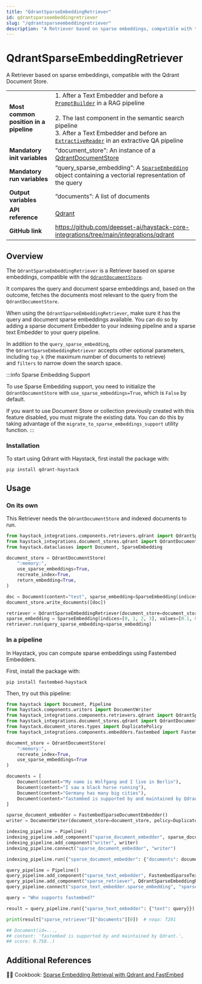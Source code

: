 ```yaml
---
title: "QdrantSparseEmbeddingRetriever"
id: qdrantsparseembeddingretriever
slug: "/qdrantsparseembeddingretriever"
description: "A Retriever based on sparse embeddings, compatible with the Qdrant Document Store."
---
```


# QdrantSparseEmbeddingRetriever

A Retriever based on sparse embeddings, compatible with the Qdrant Document Store.

|  |  |
| --- | --- |
| **Most common position in a pipeline** | 1\. After a Text Embedder and before a [`PromptBuilder`](../../../docs/pipeline-components/builders/promptbuilder.mdx)  in a RAG pipeline  <br /> <br />2. The last component in the semantic search pipeline  <br />   3. After a Text Embedder and before an [`ExtractiveReader`](../../../docs/pipeline-components/readers/extractivereader.mdx)  in an extractive QA pipeline |
| **Mandatory init variables** | "document_store": An instance of a [QdrantDocumentStore](../../../docs/document-stores/qdrant-document-store.mdx) |
| **Mandatory run variables** | “query_sparse_embedding”: A [`SparseEmbedding`](../../../docs/concepts/data-classes.mdx#sparseembedding)  object containing a vectorial representation of the query |
| **Output variables** | “documents”: A list of documents |
| **API reference** | [Qdrant](/reference/integrations-qdrant) |
| **GitHub link** | https://github.com/deepset-ai/haystack-core-integrations/tree/main/integrations/qdrant |

## Overview

The `QdrantSparseEmbeddingRetriever` is a Retriever based on sparse embeddings, compatible with the [`QdrantDocumentStore`](../../document-stores/qdrant-document-store.mdx).

It compares the query and document sparse embeddings and, based on the outcome, fetches the documents most relevant to the query from the `QdrantDocumentStore`.

When using the `QdrantSparseEmbeddingRetriever`, make sure it has the query and document sparse embeddings available. You can do so by adding a sparse document Embedder to your indexing pipeline and a sparse text Embedder to your query pipeline.

In addition to the `query_sparse_embedding`, the `QdrantSparseEmbeddingRetriever` accepts other optional parameters, including `top_k` (the maximum number of documents to retrieve) and `filters` to narrow down the search space.

:::info
Sparse Embedding Support

To use Sparse Embedding support, you need to initialize the `QdrantDocumentStore` with `use_sparse_embeddings=True`, which is `False` by default.

If you want to use Document Store or collection previously created with this feature disabled, you must migrate the existing data. You can do this by taking advantage of the `migrate_to_sparse_embeddings_support` utility function.
:::

### Installation

To start using Qdrant with Haystack, first install the package with:

```shell
pip install qdrant-haystack
```

## Usage

### On its own

This Retriever needs the `QdrantDocumentStore` and indexed documents to run.

```python
from haystack_integrations.components.retrievers.qdrant import QdrantSparseEmbeddingRetriever
from haystack_integrations.document_stores.qdrant import QdrantDocumentStore
from haystack.dataclasses import Document, SparseEmbedding

document_store = QdrantDocumentStore(
    ":memory:",
    use_sparse_embeddings=True,
    recreate_index=True,
    return_embedding=True,
)

doc = Document(content="test", sparse_embedding=SparseEmbedding(indices=[0, 3, 5], values=[0.1, 0.5, 0.12]))
document_store.write_documents([doc])

retriever = QdrantSparseEmbeddingRetriever(document_store=document_store)
sparse_embedding = SparseEmbedding(indices=[0, 1, 2, 3], values=[0.1, 0.8, 0.05, 0.33])
retriever.run(query_sparse_embedding=sparse_embedding)
```

### In a pipeline

In Haystack, you can compute sparse embeddings using Fastembed Embedders.

First, install the package with:

```shell
pip install fastembed-haystack
```

Then, try out this pipeline:

```python
from haystack import Document, Pipeline
from haystack.components.writers import DocumentWriter
from haystack_integrations.components.retrievers.qdrant import QdrantSparseEmbeddingRetriever
from haystack_integrations.document_stores.qdrant import QdrantDocumentStore
from haystack.document_stores.types import DuplicatePolicy
from haystack_integrations.components.embedders.fastembed import FastembedDocumentEmbedder, FastembedTextEmbedder

document_store = QdrantDocumentStore(
    ":memory:",
    recreate_index=True,
    use_sparse_embeddings=True
)

documents = [
    Document(content="My name is Wolfgang and I live in Berlin"),
    Document(content="I saw a black horse running"),
    Document(content="Germany has many big cities"),
    Document(content="fastembed is supported by and maintained by Qdrant."),
]

sparse_document_embedder = FastembedSparseDocumentEmbedder()
writer = DocumentWriter(document_store=document_store, policy=DuplicatePolicy.OVERWRITE)

indexing_pipeline = Pipeline()
indexing_pipeline.add_component("sparse_document_embedder", sparse_document_embedder)
indexing_pipeline.add_component("writer", writer)
indexing_pipeline.connect("sparse_document_embedder", "writer")

indexing_pipeline.run({"sparse_document_embedder": {"documents": documents}})

query_pipeline = Pipeline()
query_pipeline.add_component("sparse_text_embedder", FastembedSparseTextEmbedder())
query_pipeline.add_component("sparse_retriever", QdrantSparseEmbeddingRetriever(document_store=document_store))
query_pipeline.connect("sparse_text_embedder.sparse_embedding", "sparse_retriever.query_sparse_embedding")

query = "Who supports fastembed?"

result = query_pipeline.run({"sparse_text_embedder": {"text": query}})

print(result["sparse_retriever"]["documents"][0])  # noqa: T201

## Document(id=...,
## content: 'fastembed is supported by and maintained by Qdrant.',
## score: 0.758..)
```

## Additional References

:cook: Cookbook: [Sparse Embedding Retrieval with Qdrant and FastEmbed](https://haystack.deepset.ai/cookbook/sparse_embedding_retrieval)